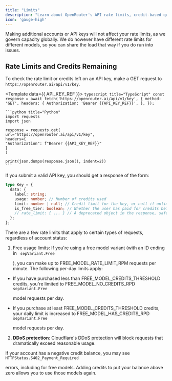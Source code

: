 ```yaml
---
title: "Limits"
description: "Learn about OpenRouter's API rate limits, credit-based quotas, and DDoS protection. Configure and monitor your model usage limits effectively."
icon: 'gauge-high'
---
```


<Tip>
  Making additional accounts or API keys will not affect your rate limits, as we
  govern capacity globally. We do however have different rate limits for
  different models, so you can share the load that way if you do run into
  issues.
</Tip>

## Rate Limits and Credits Remaining

To check the rate limit or credits left on an API key, make a GET request to `https://openrouter.ai/api/v1/key`.

<Template data={{ API_KEY_REF }}>
  <CodeGroup>
    ```typescript title="TypeScript"
    const response = await fetch('https://openrouter.ai/api/v1/key', {
    method: 'GET',
    headers: {
    Authorization: 'Bearer {{API_KEY_REF}}',
    },
    });
    ```

    ```python title="Python"
    import requests
    import json

    response = requests.get(
    url="https://openrouter.ai/api/v1/key",
    headers={
    "Authorization": f"Bearer {{API_KEY_REF}}"
    }
    )

    print(json.dumps(response.json(), indent=2))
    ```
  </CodeGroup>
</Template>

If you submit a valid API key, you should get a response of the form:

```typescript TypeScript
type Key = {
  data: {
    label: string;
    usage: number; // Number of credits used
    limit: number | null; // Credit limit for the key, or null if unlimited
    is_free_tier: boolean; // Whether the user has paid for credits before
    // rate_limit: { ... } // A deprecated object in the response, safe to ignore
  };
};
```

There are a few rate limits that apply to certain types of requests, regardless of account status:

1. Free usage limits: If you're using a free model variant (with an ID ending in <code>
   sepVariant.Free</code>

   ), you can make up to FREE_MODEL_RATE_LIMIT_RPM requests per minute. The following per-day limits apply:

- If you have purchased less than FREE_MODEL_CREDITS_THRESHOLD credits, you're limited to FREE_MODEL_NO_CREDITS_RPD <code>
  sepVariant.Free</code>

   model requests per day.
- If you purchase at least FREE_MODEL_CREDITS_THRESHOLD credits, your daily limit is increased to FREE_MODEL_HAS_CREDITS_RPD <code>
  sepVariant.Free</code>

   model requests per day.

2. **DDoS protection**: Cloudflare's DDoS protection will block requests that dramatically exceed reasonable usage.

If your account has a negative credit balance, you may see <code>
HTTPStatus.S402_Payment_Required</code>

 errors, including for free models. Adding credits to put your balance above zero allows you to use those models again.